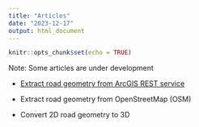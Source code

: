 ```yaml
---
title: "Articles"
date: "2023-12-17"
output: html_document
---
```


```r
knitr::opts_chunk$set(echo = TRUE)
```
Note: Some articles are under development

* [Extract road geometry from ArcGIS REST service](https://profxyang.github.io/r-road-geometry/t1_extract)

* Extract road geometry from OpenStreetMap (OSM)

* Convert 2D road geometry to 3D
